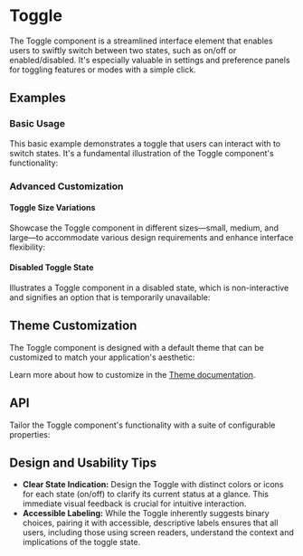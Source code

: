 
<Meta of={ToggleStories} />

# Toggle
The Toggle component is a streamlined interface element that enables users to swiftly switch between two states, such as on/off or enabled/disabled.
It's especially valuable in settings and preference panels for toggling features or modes with a simple click.

## Examples
### Basic Usage
This basic example demonstrates a toggle that users can interact with to switch states. It's a fundamental illustration of the Toggle component's functionality:
<Canvas sourceState="shown" of={ToggleStories.Simple} />

### Advanced Customization
#### Toggle Size Variations
Showcase the Toggle component in different sizes—small, medium, and large—to accommodate various design requirements and enhance interface flexibility:
<Canvas sourceState="shown" of={ToggleStories.Sizes} />

#### Disabled Toggle State
Illustrates a Toggle component in a disabled state, which is non-interactive and signifies an option that is temporarily unavailable:
<Canvas sourceState="shown" of={ToggleStories.Disabled} />

## Theme Customization
The Toggle component is designed with a default theme that can be customized to match your application's aesthetic:

<ThemeRender theme={toggleTheme} />

Learn more about how to customize in the [Theme documentation](/theme/getting-started).

## API
Tailor the Toggle component's functionality with a suite of configurable properties:
<PropsTable name="Toggle" />

## Design and Usability Tips

- **Clear State Indication:** Design the Toggle with distinct colors or icons for each state (on/off) to clarify its current status at a glance. This immediate visual feedback is crucial for intuitive interaction.
- **Accessible Labeling:** While the Toggle inherently suggests binary choices, pairing it with accessible, descriptive labels ensures that all users, including those using screen readers, understand the context and implications of the toggle state.
